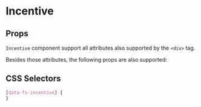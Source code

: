 

# Incentive

<Canvas>
  <Story id="atoms-incentive--incentive" />
</Canvas>

## Props

`Incentive` component support all attributes also supported by the `<div>` tag.

Besides those attributes, the following props are also supported:

<ArgsTable of={Incentive} />

## CSS Selectors

```css
[data-fs-incentive] {
}
```
